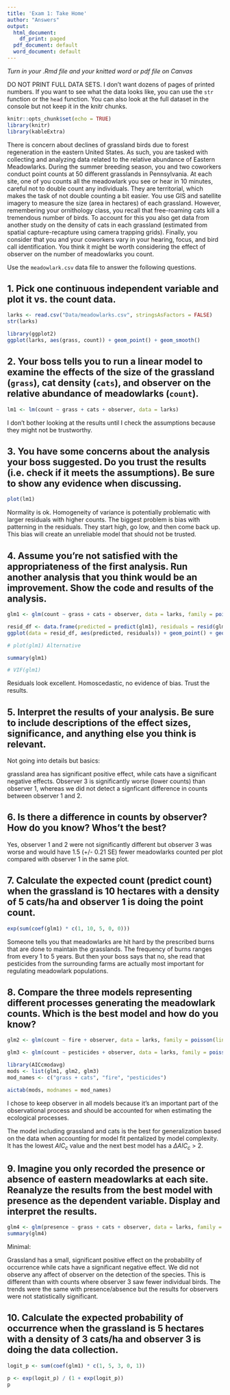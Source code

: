 ```yaml
---
title: 'Exam 1: Take Home'
author: "Answers"
output:
  html_document:
    df_print: paged
  pdf_document: default
  word_document: default
---
```


*Turn in your .Rmd file and your knitted word or pdf file on Canvas*

DO NOT PRINT FULL DATA SETS. I don't want dozens of pages of printed numbers. If you want to see what the data looks like, you can use the `str` function or the `head` function. You can also look at the full dataset in the console but not keep it in the knitr chunks.

```r
knitr::opts_chunk$set(echo = TRUE)
library(knitr)
library(kableExtra)
```


There is concern about declines of grassland birds due to forest regeneration in the eastern United States. As such, you are tasked with collecting and analyzing data related to the relative abundance of Eastern Meadowlarks. During the summer breeding season, you and two coworkers conduct point counts at 50 different grasslands in Pennsylvania. At each site, one of you counts all the meadowlark you see or hear in 10 minutes, careful not to double count any individuals. They are territorial, which makes the task of not double counting a bit easier. You use GIS and satellite imagery to measure the size (area in hectares) of each grassland. However, remembering your ornithology class, you recall that free-roaming cats kill a tremendous number of birds. To account for this you also get data from another study on the density of cats in each grassland (estimated from spatial capture-recapture using camera trapping grids). Finally, you consider that you and your coworkers vary in your hearing, focus, and bird call identification. You think it might be worth considering the effect of observer on the number of meadowlarks you count.

Use the `meadowlark.csv` data file to answer the following questions.

## 1. Pick one continuous independent variable and plot it vs. the count data.

```r
larks <- read.csv("Data/meadowlarks.csv", stringsAsFactors = FALSE)
str(larks)

library(ggplot2)
ggplot(larks, aes(grass, count)) + geom_point() + geom_smooth()
```

## 2. Your boss tells you to run a linear model to examine the effects of the size of the grassland (`grass`), cat density (`cats`), and observer on the relative abundance of meadowlarks (`count`).

```r
lm1 <- lm(count ~ grass + cats + observer, data = larks)
```

I don't bother looking at the results until I check the assumptions because they might not be trustworthy.

## 3. You have some concerns about the analysis your boss suggested. Do you trust the results (i.e. check if it meets the assumptions). Be sure to show any evidence when discussing.

```r
plot(lm1)
```

Normality is ok. Homogeneity of variance is potentially problematic with larger residuals with higher counts. The biggest problem is bias with patterning in the residuals. They start high, go low, and then come back up. This bias will create an unreliable model that should not be trusted.

## 4. Assume you're not satisfied with the appropriateness of the first analysis. Run another analysis that you think would be an improvement. Show the code and results of the analysis.

```r
glm1 <- glm(count ~ grass + cats + observer, data = larks, family = poisson(link = "log"))

resid_df <- data.frame(predicted = predict(glm1), residuals = resid(glm1, type = "pearson"))
ggplot(data = resid_df, aes(predicted, residuals)) + geom_point() + geom_hline(aes(yintercept = 0)) + geom_smooth() 

# plot(glm1) Alternative

summary(glm1)

# VIF(glm1)
```

Residuals look excellent. Homoscedastic, no evidence of bias. Trust the results.


## 5. Interpret the results of your analysis. Be sure to include descriptions of the effect sizes, significance, and anything else you think is relevant. 

Not going into details but basics:

grassland area has significant positive effect, while cats have a significant negative effects. Observer 3 is significantly worse (lower counts) than observer 1, whereas we did not detect a signficant difference in counts between observer 1 and 2.


## 6. Is there a difference in counts by observer? How do you know? Whos't the best?

Yes, observer 1 and 2 were not significantly different but observer 3 was worse and would have 1.5 (+/- 0.21 SE) fewer meadowlarks counted per plot compared with observer 1 in the same plot.

## 7. Calculate the expected count (predict count) when the grassland is 10 hectares with a density of 5 cats/ha and observer 1 is doing the point count.

```r
exp(sum(coef(glm1) * c(1, 10, 5, 0, 0)))
```

Someone tells you that meadowlarks are hit hard by the prescribed burns that are done to maintain the grasslands. The frequency of burns ranges from every 1 to 5 years. But then your boss says that no, she read that pesticides from the surrounding farms are actually most important for regulating meadowlark populations.

## 8. Compare the three models representing different processes generating the meadowlark counts. Which is the best model and how do you know?

```r
glm2 <- glm(count ~ fire + observer, data = larks, family = poisson(link = "log"))

glm3 <- glm(count ~ pesticides + observer, data = larks, family = poisson(link = "log"))

library(AICcmodavg)
mods <- list(glm1, glm2, glm3)
mod_names <- c("grass + cats", "fire", "pesticides")

aictab(mods, modnames = mod_names)
```

I chose to keep observer in all models because it's an important part of the observational process and should be accounted for when estimating the ecological processes.

The model including grassland and cats is the best for generalization based on the data when accounting for model fit pentalized by model complexity. It has the lowest $AIC_c$ value and the next best model has a $\Delta AIC_c$ > 2.

## 9. Imagine you only recorded the presence or absence of eastern meadowlarks at each site. Reanalyze the results from the best model with presence as the dependent variable. Display and interpret the results.

```r
glm4 <- glm(presence ~ grass + cats + observer, data = larks, family = binomial(link = "logit"))
summary(glm4)
```

Minimal:

Grassland has a small, significant positive effect on the probability of occurrence while cats have a significant negative effect. We did not observe any affect of observer on the detection of the species. This is different than with counts where observer 3 saw fewer individual birds. The trends were the same with presence/absence but the results for observers were not statistically significant.

## 10.  Calculate the expected probability of occurrence when the grassland is 5 hectares with a density of 3 cats/ha and observer 3 is doing the data collection.

```r
logit_p <- sum(coef(glm1) * c(1, 5, 3, 0, 1))

p <- exp(logit_p) / (1 + exp(logit_p))
p
```
